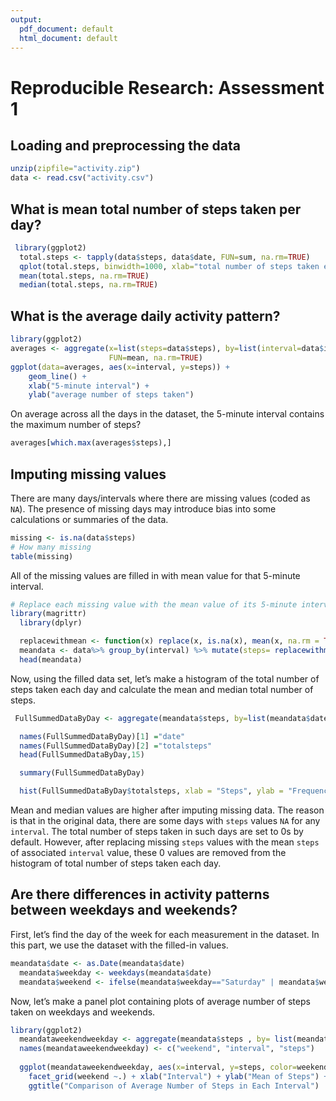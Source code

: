 ```yaml
---
output:
  pdf_document: default
  html_document: default
---
```

# Reproducible Research:  Assessment 1

## Loading and preprocessing the data
```r
unzip(zipfile="activity.zip")
data <- read.csv("activity.csv")
```

## What is mean total number of steps taken per day?
```r
 library(ggplot2)
  total.steps <- tapply(data$steps, data$date, FUN=sum, na.rm=TRUE)
  qplot(total.steps, binwidth=1000, xlab="total number of steps taken each day")
  mean(total.steps, na.rm=TRUE)
  median(total.steps, na.rm=TRUE)
```

## What is the average daily activity pattern?
```r
library(ggplot2)
averages <- aggregate(x=list(steps=data$steps), by=list(interval=data$interval),
                      FUN=mean, na.rm=TRUE)
ggplot(data=averages, aes(x=interval, y=steps)) +
    geom_line() +
    xlab("5-minute interval") +
    ylab("average number of steps taken")
```

On average across all the days in the dataset, the 5-minute interval contains
the maximum number of steps?
```r
averages[which.max(averages$steps),]
```

## Imputing missing values

There are many days/intervals where there are missing values (coded as `NA`). The presence of missing days may introduce bias into some calculations or summaries of the data.

```r
missing <- is.na(data$steps)
# How many missing
table(missing)
```

All of the missing values are filled in with mean value for that 5-minute
interval.

```r
# Replace each missing value with the mean value of its 5-minute interval
library(magrittr)
  library(dplyr)

  replacewithmean <- function(x) replace(x, is.na(x), mean(x, na.rm = TRUE))
  meandata <- data%>% group_by(interval) %>% mutate(steps= replacewithmean(steps))
  head(meandata)
```
Now, using the filled data set, let's make a histogram of the total number of steps taken each day and calculate the mean and median total number of steps.

```r
 FullSummedDataByDay <- aggregate(meandata$steps, by=list(meandata$date), sum)

  names(FullSummedDataByDay)[1] ="date"
  names(FullSummedDataByDay)[2] ="totalsteps"
  head(FullSummedDataByDay,15)

  summary(FullSummedDataByDay)

  hist(FullSummedDataByDay$totalsteps, xlab = "Steps", ylab = "Frequency", main = "Total Daily Steps", breaks = 20,col=c("blue"))

```

Mean and median values are higher after imputing missing data. The reason is
that in the original data, there are some days with `steps` values `NA` for 
any `interval`. The total number of steps taken in such days are set to 0s by
default. However, after replacing missing `steps` values with the mean `steps`
of associated `interval` value, these 0 values are removed from the histogram
of total number of steps taken each day.

## Are there differences in activity patterns between weekdays and weekends?
First, let's find the day of the week for each measurement in the dataset. In
this part, we use the dataset with the filled-in values.

```r
meandata$date <- as.Date(meandata$date)
  meandata$weekday <- weekdays(meandata$date)
  meandata$weekend <- ifelse(meandata$weekday=="Saturday" | meandata$weekday=="Sunday", "Weekend", "Weekday" )

```

Now, let's make a panel plot containing plots of average number of steps taken
on weekdays and weekends.
```r
library(ggplot2)
  meandataweekendweekday <- aggregate(meandata$steps , by= list(meandata$weekend, meandata$interval), na.omit(mean))
  names(meandataweekendweekday) <- c("weekend", "interval", "steps")
  
  ggplot(meandataweekendweekday, aes(x=interval, y=steps, color=weekend)) + geom_line()+
    facet_grid(weekend ~.) + xlab("Interval") + ylab("Mean of Steps") +
    ggtitle("Comparison of Average Number of Steps in Each Interval")
```
